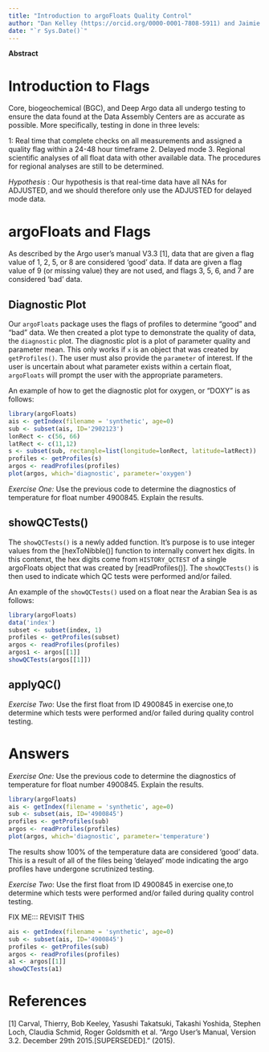 ```yaml
---
title: "Introduction to argoFloats Quality Control"
author: "Dan Kelley (https://orcid.org/0000-0001-7808-5911) and Jaimie Harbin (https://orcid.org/0000-0003-3774-3732)"
date: "`r Sys.Date()`"
---
```


**Abstract**

# Introduction to Flags
Core, biogeochemical (BGC), and Deep Argo data all undergo testing to ensure the data found at the Data Assembly Centers are as accurate as possible. More specifically, testing in done in three levels:

1: Real time that complete checks on all measurements and assigned a quality flag within a 24-48 hour timeframe
2. Delayed mode
3. Regional scientific analyses of all float data with other available data. The procedures for regional analyses are still to be determined.

*Hypothesis* : Our hypothesis is that real-time data have all NAs for <PARAM>ADJUSTED, and we should therefore only use the <PARAM>ADJUSTED for delayed mode data.

# argoFloats and Flags

As described by the Argo user’s manual V3.3 [1], data that are given a flag value of 1, 2, 5, or 8 are considered 'good' data. If data are given a flag value of 9 (or missing value) they are not used, and flags 3, 5, 6, and 7 are considered 'bad' data.

## Diagnostic Plot
Our `argoFloats` package uses the flags of profiles to determine "good" and "bad" data. We then created a plot type to demonstrate the quality of data, the `diagnostic` plot. The diagnostic plot is a plot of parameter quality and parameter mean. This only works if `x` is an object that was created by `getProfiles()`. The user must also provide the `parameter` of interest. If the user is uncertain about what parameter exists within a certain float, `argoFloats` will prompt the user with the appropriate parameters. 

An example of how to get the diagnostic plot for oxygen, or "DOXY" is as follows:

```r
library(argoFloats)
ais <- getIndex(filename = 'synthetic', age=0)
sub <- subset(ais, ID='2902123')
lonRect <- c(56, 66)
latRect <- c(11,12)
s <- subset(sub, rectangle=list(longitude=lonRect, latitude=latRect))
profiles <- getProfiles(s)
argos <- readProfiles(profiles)
plot(argos, which='diagnostic', parameter='oxygen')
```

*Exercise One:* Use the previous code to determine the diagnostics of temperature for float number 4900845. Explain the results.

## showQCTests()
The `showQCTests()` is a newly added function. It's purpose is to use integer values from the [hexToNibble()] function to internally convert hex digits. In this contenxt, the hex digits come from `HISTORY_QCTEST` of a single argoFloats object that was created by [readProfiles()]. The `showQCTests()` is then used to indicate which QC tests were performed and/or failed.

An example of the `showQCTests()` used on a float near the Arabian Sea is as follows:

```r
library(argoFloats)
data('index')
subset <- subset(index, 1)
profiles <- getProfiles(subset)
argos <- readProfiles(profiles)
argos1 <- argos[[1]]
showQCTests(argos[[1]])
```

## applyQC()

*Exercise Two*: Use the first float from ID 4900845 in exercise one,to determine which tests were performed and/or failed during quality control testing.

# Answers
*Exercise One:* Use the previous code to determine the diagnostics of temperature for float number 4900845. Explain the results.
```r
library(argoFloats)
ais <- getIndex(filename = 'synthetic', age=0)
sub <- subset(ais, ID='4900845')
profiles <- getProfiles(sub)
argos <- readProfiles(profiles)
plot(argos, which='diagnostic', parameter='temperature')
```

The results show 100% of the temperature data are considered 'good' data. This is a result of all of the files being 'delayed' mode indicating the argo profiles have undergone scrutinized testing.

*Exercise Two*: Use the first float from ID 4900845 in exercise one,to determine which tests were performed and/or failed during quality control testing.

FIX ME::: REVISIT THIS


```r
ais <- getIndex(filename = 'synthetic', age=0)
sub <- subset(ais, ID='4900845')
profiles <- getProfiles(sub)
argos <- readProfiles(profiles)
a1 <- argos[[1]]
showQCTests(a1)
```

# References
[1] Carval, Thierry, Bob Keeley, Yasushi Takatsuki, Takashi Yoshida, Stephen Loch, Claudia Schmid, Roger Goldsmith et al. "Argo User's Manual, Version 3.2. December 29th 2015.[SUPERSEDED]." (2015).
